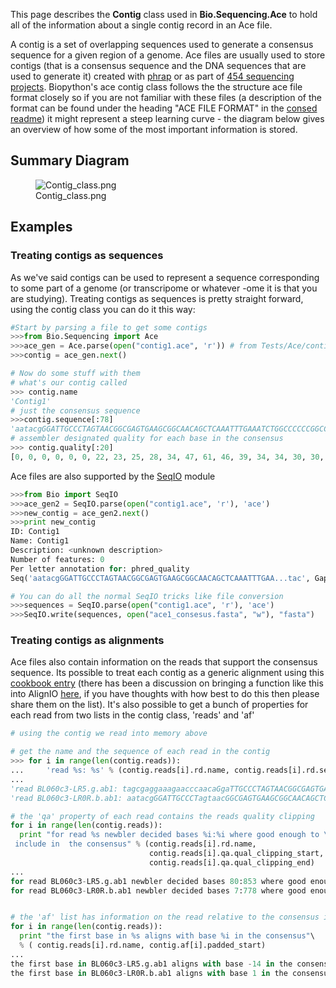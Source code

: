 This page describes the '''Contig''' class used in '''Bio.Sequencing.Ace''' to hold all of the information about a single contig record in an Ace file.

A contig is a set of overlapping sequences used to generate a consensus sequence for a given region of a genome. Ace files are usually used to store contigs (that is a consensus sequence and the DNA sequences that are used to generate it) created with [http://www.phrap.org/phredphrapconsed.html phrap] or as part of [http://en.wikipedia.org/wiki/454_Life_Sciences 454 sequencing projects]. Biopython's ace contig class follows the the structure ace file format closely so if you are not familiar with these files (a description of the format can be found under the heading "ACE FILE FORMAT" in the [http://bozeman.mbt.washington.edu/consed/distributions/README.14.0.txt consed readme]) it might represent a steep learning curve - the diagram below gives an overview of how some of the most important information is stored.


== Summary Diagram ==
[[Image:Contig_class.png|center]]

== Examples ==
===Treating contigs as sequences===

As we've said contigs can be used to represent a sequence corresponding to some part of a genome (or transcripome or whatever -ome it is that you are studying). Treating contigs as sequences is pretty straight forward, using the contig class you can do it this way: 
<source lang=python>
#Start by parsing a file to get some contigs 
>>>from Bio.Sequencing import Ace
>>>ace_gen = Ace.parse(open("contig1.ace", 'r')) # from Tests/Ace/contig1.ace
>>>contig = ace_gen.next()

# Now do some stuff with them
# what's our contig called
>>> contig.name
'Contig1'
# just the consensus sequence
>>>contig.sequence[:78]
'aatacgGGATTGCCCTAGTAACGGCGAGTGAAGCGGCAACAGCTCAAATTTGAAATCTGGCCCCCCGGCCCGAGTTGT'
# assembler designated quality for each base in the consensus
>>> contig.quality[:20]
[0, 0, 0, 0, 0, 0, 22, 23, 25, 28, 34, 47, 61, 46, 39, 34, 34, 30, 30, 31]
</source>

Ace files are also supported by the [[SeqIO]] module 
<source lang=python>
>>>from Bio import SeqIO
>>>ace_gen2 = SeqIO.parse(open("contig1.ace", 'r'), 'ace')
>>>new_contig = ace_gen2.next()
>>>print new_contig
ID: Contig1                                                                                                                                        
Name: Contig1
Description: <unknown description>
Number of features: 0
Per letter annotation for: phred_quality
Seq('aatacgGGATTGCCCTAGTAACGGCGAGTGAAGCGGCAACAGCTCAAATTTGAA...tac', Gapped(DNAAlphabet(), '-'))

# You can do all the normal SeqIO tricks like file conversion
>>>sequences = SeqIO.parse(open("contig1.ace", 'r'), 'ace')
>>>SeqIO.write(sequences, open("ace1_consesus.fasta", "w"), "fasta")

</source>

===Treating contigs as alignments ===
Ace files also contain information on the reads that support the consensus sequence. Its possible to treat each contig as a generic alignment using this [[ACE_contig_to_alignment |cookbook entry]] (there has been a discussion on bringing a function like this into AlignIO [http://lists.open-bio.org/pipermail/biopython-dev/2009-June/006320.html  here], if you have thoughts with how best to do this then please share them on the list). It's also possible to get a bunch of properties for each read from two lists in the contig class, 'reads' and 'af'

<source lang=python>
# using the contig we read into memory above

# get the name and the sequence of each read in the contig
>>> for i in range(len(contig.reads)):
...     'read %s: %s' % (contig.reads[i].rd.name, contig.reads[i].rd.sequence[:50])
...
'read BL060c3-LR5.g.ab1: tagcgaggaaagaacccaacaGgaTTGCCCTAGTAACGGCGAGTGAAGCG'
'read BL060c3-LR0R.b.ab1: aatacgGGATTGCCCTagtaacGGCGAGTGAAGCGGCAACAGCTCAAATT'

# the 'qa' property of each read contains the reads quality clipping
for i in range(len(contig.reads)):
  print "for read %s newbler decided bases %i:%i where good enough to \
 include in  the consensus" % (contig.reads[i].rd.name,
                               contig.reads[i].qa.qual_clipping_start, 
                               contig.reads[i].qa.qual_clipping_end)
...
for read BL060c3-LR5.g.ab1 newbler decided bases 80:853 where good enough to  include in  the consensus
for read BL060c3-LR0R.b.ab1 newbler decided bases 7:778 where good enough to  include in  the consensus


# the 'af' list has information on the read relative to the consensus it supports
for i in range(len(contig.reads)):
  print "the first base in %s aligns with base %i in the consensus"\
  % ( contig.reads[i].rd.name, contig.af[i].padded_start)
...
the first base in BL060c3-LR5.g.ab1 aligns with base -14 in the consensus
the first base in BL060c3-LR0R.b.ab1 aligns with base 1 in the consensus
</source>